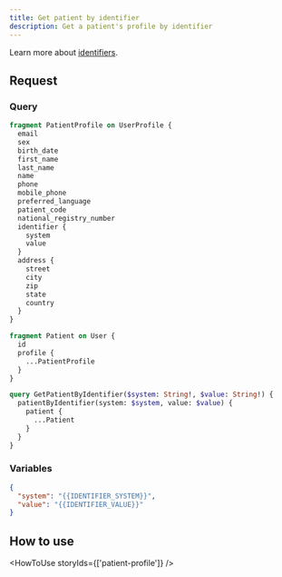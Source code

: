 ```yaml
---
title: Get patient by identifier
description: Get a patient's profile by identifier
---
```


Learn more about [identifiers](https://developers.awellhealth.com/awell-orchestration/docs/misc/patient-identifiers).

## Request

### Query

```graphql
fragment PatientProfile on UserProfile {
  email
  sex
  birth_date
  first_name
  last_name
  name
  phone
  mobile_phone
  preferred_language
  patient_code
  national_registry_number
  identifier {
    system
    value
  }
  address {
    street
    city
    zip
    state
    country
  }
}

fragment Patient on User {
  id
  profile {
    ...PatientProfile
  }
}

query GetPatientByIdentifier($system: String!, $value: String!) {
  patientByIdentifier(system: $system, value: $value) {
    patient {
      ...Patient 
    }
  }
}
```

### Variables

```json
{
  "system": "{{IDENTIFIER_SYSTEM}}",
  "value": "{{IDENTIFIER_VALUE}}"
}
```

## How to use

<HowToUse storyIds={['patient-profile']} />
